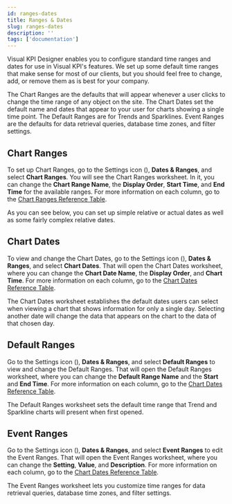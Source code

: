 ```yaml
---
id: ranges-dates
title: Ranges & Dates
slug: ranges-dates
description: ''
tags: ['documentation']
---
```



Visual KPI Designer enables you to configure standard time ranges and dates for use in Visual KPI's features. We set up some default time ranges that make sense for most of our clients, but you should feel free to change, add, or remove them as is best for your company.

The Chart Ranges are the defaults that will appear whenever a user clicks to change the time range of any object on the site. The Chart Dates set the default name and dates that appear to your user for charts showing a single time point. The Default Ranges are for Trends and Sparklines. Event Ranges are the defaults for data retrieval queries, database time zones, and filter settings.

## Chart Ranges

To set up Chart Ranges, go to the Settings icon (<PngFont name='options28' />), **Dates & Ranges**, and select **Chart Ranges**. You will see the Chart Ranges worksheet. In it, you can change the **Chart Range Name**, the **Display Order**, **Start Time**, and **End Time** for the available ranges. For more information on each column, go to the [Chart Ranges Reference Table](/docs/reference/visual-kpi-designer/site-settings/chart-ranges).

As you can see below, you can set up simple relative or actual dates as well as some fairly complex relative dates.

<StylizedImage
  imgURL="img/designer/dates-ranges-chart-ranges.png"
  alt="Chart Ranges"
/>

<StylizedImage
  imgURL="img/designer/dates-ranges-chart-ranges-example.gif"
  alt="Chart Ranges Example"
/>

## Chart Dates

To view and change the Chart Dates, go to the Settings icon (<PngFont name='options28' />), **Dates & Ranges**, and select **Chart Dates**. That will open the Chart Dates worksheet, where you can change the **Chart Date Name**, the **Display Order**, and **Chart Time**. For more information on each column, go to the [Chart Dates Reference Table](/docs/reference/visual-kpi-designer/site-settings/chart-dates).

The Chart Dates worksheet establishes the default dates users can select when viewing a chart that shows information for only a single day. Selecting another date will change the data that appears on the chart to the data of that chosen day.

<StylizedImage
  imgURL="img/designer/dates-ranges-chart-dates.png"
  alt="Chart Dates"
/>

<StylizedImage
  imgURL="img/designer/dates-ranges-chart-dates-example.gif"
  alt="Chart Dates Example"
/>

## Default Ranges

Go to the Settings icon (<PngFont name='options28' />), **Dates & Ranges**, and select **Default Ranges** to view and change the Default Ranges. That will open the Default Ranges worksheet, where you can change the **Default Range Name** and the **Start** and **End Time**. For more information on each column, go to the [Chart Dates Reference Table](/docs/reference/visual-kpi-designer/site-settings/default-ranges).

The Default Ranges worksheet sets the default time range that Trend and Sparkline charts will present when first opened.

<StylizedImage
  imgURL="img/designer/dates-ranges-default-ranges.png"
  alt="Default Ranges"
/>

## Event Ranges

Go to the Settings icon (<PngFont name='options28' />), **Dates & Ranges**, and select **Event Ranges** to edit the Event Ranges. That will open the Event Ranges worksheet, where you can change the **Setting**, **Value**, and **Description**. For more information on each column, go to the [Chart Dates Reference Table](/docs/reference/visual-kpi-designer/site-settings/event-ranges).

The Event Ranges worksheet lets you customize time ranges for data retrieval queries, database time zones, and filter settings.

<StylizedImage
  imgURL="img/designer/dates-ranges-event-ranges.png"
  alt="Event Ranges"
/>